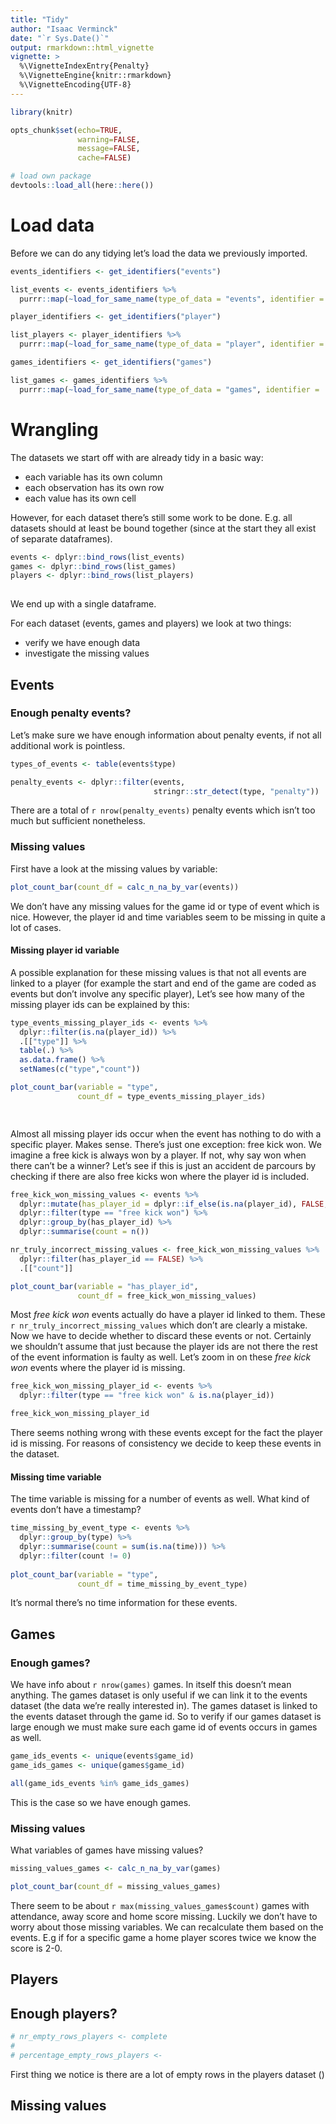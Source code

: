 ```yaml
---
title: "Tidy"
author: "Isaac Verminck"
date: "`r Sys.Date()`"
output: rmarkdown::html_vignette
vignette: >
  %\VignetteIndexEntry{Penalty}
  %\VignetteEngine{knitr::rmarkdown}
  %\VignetteEncoding{UTF-8}
---
```


```r

library(knitr)

opts_chunk$set(echo=TRUE,
               warning=FALSE,
               message=FALSE,
               cache=FALSE)

```

```r

# load own package
devtools::load_all(here::here())

```

# Load data

Before we can do any tidying let's load the data we previously imported.

```r

events_identifiers <- get_identifiers("events")

list_events <- events_identifiers %>%
  purrr::map(~load_for_same_name(type_of_data = "events", identifier = .))

```

```r

player_identifiers <- get_identifiers("player")

list_players <- player_identifiers %>%
  purrr::map(~load_for_same_name(type_of_data = "player", identifier = .))

```

```r

games_identifiers <- get_identifiers("games")

list_games <- games_identifiers %>%
  purrr::map(~load_for_same_name(type_of_data = "games", identifier = .))


```


# Wrangling

The datasets we start off with are already tidy in a basic way:

* each variable has its own column
* each observation has its own row
* each value has its own cell

However, for each dataset there's still some work to be done. E.g. all datasets should at least be bound together (since at the start they all exist of separate dataframes).

```r

events <- dplyr::bind_rows(list_events)
games <- dplyr::bind_rows(list_games)
players <- dplyr::bind_rows(list_players)
                        
```

We end up with a single dataframe.

For each dataset (events, games and players) we look at two things:

* verify we have enough data
* investigate the missing values

## Events

### Enough penalty events?

Let's make sure we have enough information about penalty events, if not all additional work is pointless.

```r

types_of_events <- table(events$type)

penalty_events <- dplyr::filter(events,
                                stringr::str_detect(type, "penalty"))

```

There are a total of `r nrow(penalty_events)` penalty events which isn't too much but sufficient nonetheless. 

### Missing values

First have a look at the missing values by variable:

```r

plot_count_bar(count_df = calc_n_na_by_var(events))

```

We don't have any missing values for the game id or type of event which is nice. However, the player id and time variables seem to be missing in quite a lot of cases. 

#### Missing player id variable

A possible explanation for these missing values is that not all events are linked to a player (for example the start and end of the game are coded as events but don't involve any specific player), Let's see how many of the missing player ids can be explained by this:

```r

type_events_missing_player_ids <- events %>%
  dplyr::filter(is.na(player_id)) %>% 
  .[["type"]] %>% 
  table(.) %>% 
  as.data.frame() %>% 
  setNames(c("type","count"))

plot_count_bar(variable = "type",
               count_df = type_events_missing_player_ids)

  

```

Almost all missing player ids occur when the event has nothing to do with a specific player. Makes sense. There's just one exception: free kick won. We imagine a free kick is always won by a player. If not, why say won when there can't be a winner? Let's see if this is just an accident de parcours by checking if there are also free kicks won where the player id is included.

```r

free_kick_won_missing_values <- events %>%
  dplyr::mutate(has_player_id = dplyr::if_else(is.na(player_id), FALSE, TRUE)) %>% 
  dplyr::filter(type == "free kick won") %>% 
  dplyr::group_by(has_player_id) %>%
  dplyr::summarise(count = n())

nr_truly_incorrect_missing_values <- free_kick_won_missing_values %>% 
  dplyr::filter(has_player_id == FALSE) %>% 
  .[["count"]]

plot_count_bar(variable = "has_player_id",
               count_df = free_kick_won_missing_values)

```

Most *free kick won* events actually do have a player id linked to them. These `r nr_truly_incorrect_missing_values` which don't are clearly a mistake. Now we have to decide whether to discard these events or not. Certainly we shouldn't assume that just because the player ids are not there the rest of the event information is faulty as well. Let's zoom in on these *free kick won* events where the player id is missing.

```r

free_kick_won_missing_player_id <- events %>%
  dplyr::filter(type == "free kick won" & is.na(player_id))

free_kick_won_missing_player_id

```

There seems nothing wrong with these events except for the fact the player id is missing. For reasons of consistency we decide to keep these events in the dataset.

#### Missing time variable

The time variable is missing for a number of events as well. What kind of events don't have a timestamp?

```r

time_missing_by_event_type <- events %>% 
  dplyr::group_by(type) %>% 
  dplyr::summarise(count = sum(is.na(time))) %>% 
  dplyr::filter(count != 0)
  
plot_count_bar(variable = "type",
               count_df = time_missing_by_event_type)  

```

It's normal there's no time information for these events.

## Games

### Enough games?

We have info about `r nrow(games)` games. In itself this doesn't mean anything. The games dataset is only useful if we can link it to the events dataset (the data we're really interested in). The games dataset is linked to the events dataset through the game id. So to verify if our games dataset is large enough we must make sure each game id of events occurs in games as well.

```r

game_ids_events <- unique(events$game_id)
game_ids_games <- unique(games$game_id)

all(game_ids_events %in% game_ids_games)

```

This is the case so we have enough games.

### Missing values

What variables of games have missing values?

```r
missing_values_games <- calc_n_na_by_var(games)

plot_count_bar(count_df = missing_values_games)

```

There seem to be about `r max(missing_values_games$count)` games with attendance, away score and home score missing. Luckily we don't have to worry about those missing variables. We can recalculate them based on the events. E.g if for a specific game a home player scores twice we know the score is 2-0.

## Players

## Enough players?

```r

# nr_empty_rows_players <- complete
#   
# percentage_empty_rows_players <- 

```


First thing we notice is there are a lot of empty rows in the players dataset ()

## Missing values
